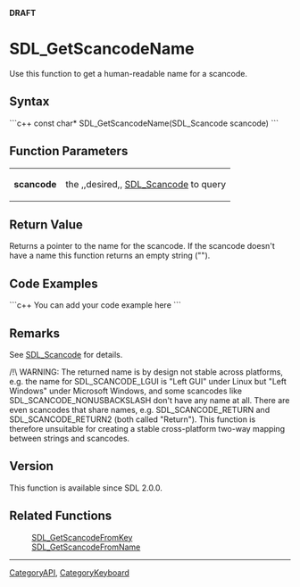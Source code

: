 <!-- pragma section-numbers off -->
<!-- pragma camelcase off -->
'''DRAFT'''

= SDL_GetScancodeName =
Use this function to get a human-readable name for a scancode.


== Syntax ==
```c++
const char* SDL_GetScancodeName(SDL_Scancode scancode)
```

== Function Parameters ==
{|
|'''scancode'''
|the ,,desired,, [[SDL_Scancode]] to query
|}

== Return Value ==
Returns a pointer to the name for the scancode. If the scancode doesn't have a name this function returns an empty string ("").

<!-- <span style="color: green;">Should scancode here be bold?  Should the pointer be mentioned?  Any error state?</span> -->

== Code Examples ==
```c++
You can add your code example here
```

== Remarks ==
See [[SDL_Scancode]] for details.

/!\ WARNING: The returned name is by design not stable across platforms, e.g. the name for SDL_SCANCODE_LGUI is "Left GUI" under Linux but "Left Windows" under Microsoft Windows, and some scancodes like SDL_SCANCODE_NONUSBACKSLASH don't have any name at all.  There are even scancodes that share names, e.g. SDL_SCANCODE_RETURN and SDL_SCANCODE_RETURN2 (both called "Return").  This function is therefore unsuitable for creating a stable cross-platform two-way mapping between strings and scancodes.

== Version ==
This function is available since SDL 2.0.0.

== Related Functions ==
:[[SDL_GetScancodeFromKey]]
:[[SDL_GetScancodeFromName]]

----
[[CategoryAPI]], [[CategoryKeyboard]]

